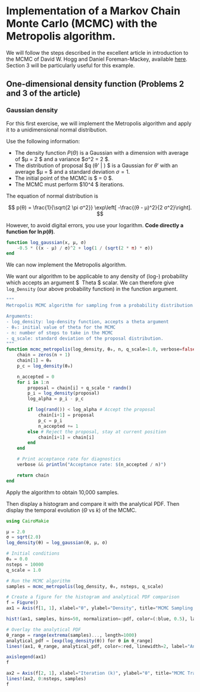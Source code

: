 # Implementation of a Markov Chain Monte Carlo (MCMC) with the Metropolis algorithm.

We will follow the steps described in the excellent article in introduction to the MCMC of David W. Hogg and Daniel Foreman-Mackey, available [here](https://ui.adsabs.harvard.edu/abs/2018ApJS..236...11H/abstract).
Section 3 will be particularly useful for this example.


## One-dimensional density function (Problems 2 and 3 of the article)
### Gaussian density

For this first exercise, we will implement the Metropolis algorithm and apply it to a unidimensional normal distribution.

Use the following information:

- The density function $P(\Theta)$ is a Gaussian with a dimension with average of $μ = 2 $ and a variance $σ^2 = 2 $.
- The distribution of proposal $q (θ' | \Theta) $ is a Gaussian for $θ'$ with an average $μ = \Theta $ and a standard deviation $σ = 1$.
- The initial point of the MCMC is $ \Theta = 0 $.
- The MCMC must perform $10^4 $ iterations.

The equation of normal distribution is

$$
p(θ) = \frac{1}{\sqrt{2 \pi σ^2}} \exp\left[ -\frac{(θ - μ)^2}{2 σ^2}\right].
$$

However, to avoid digital errors, you use your logarithm. **Code directly a function for $\ln p(θ)$**.

```julia
function log_gaussian(x, μ, σ)
    -0.5 * ((x - μ) / σ)^2 + log(1 / (sqrt(2 * π) * σ))
end
```

We can now implement the Metropolis algorithm.

We want our algorithm to be applicable to any density of (log-) probability which accepts an argument $ \ Theta $ scalar. We can therefore give `log_Density` (our above probability function) in the function argument.

```julia
"""
Metropolis MCMC algorithm for sampling from a probability distribution.

Arguments:
- log_density: log-density function, accepts a theta argument
- θ₀: initial value of theta for the MCMC
- n: number of steps to take in the MCMC
- q_scale: standard deviation of the proposal distribution.
"""
function mcmc_metropolis(log_density, θ₀, n, q_scale=1.0, verbose=false)
    chain = zeros(n + 1)
    chain[1] = θ₀
    p_c = log_density(θ₀)

    n_accepted = 0
    for i in 1:n
        proposal = chain[i] + q_scale * randn()
        p_i = log_density(proposal)
        log_alpha = p_i - p_c

        if log(rand()) < log_alpha # Accept the proposal
            chain[i+1] = proposal
            p_c = p_i
            n_accepted += 1
        else # Reject the proposal, stay at current position
            chain[i+1] = chain[i]
        end
    end

    # Print acceptance rate for diagnostics
    verbose && println("Acceptance rate: $(n_accepted / n)")

    return chain
end
```

Apply the algorithm to obtain 10,000 samples.

Then display a histogram and compare it with the analytical PDF.
Then display the temporal evolution ($Θ$ vs $k$) of the MCMC.

```julia
using CairoMakie

μ = 2.0
σ = sqrt(2.0)
log_density(θ) = log_gaussian(θ, μ, σ)

# Initial conditions
θ₀ = 0.0
nsteps = 10000
q_scale = 1.0

# Run the MCMC algorithm
samples = mcmc_metropolis(log_density, θ₀, nsteps, q_scale)

# Create a figure for the histogram and analytical PDF comparison
f = Figure()
ax1 = Axis(f[1, 1], xlabel="θ", ylabel="Density", title="MCMC Sampling vs Analytical PDF")

hist!(ax1, samples, bins=50, normalization=:pdf, color=(:blue, 0.5), label="MCMC Samples")

# Overlay the analytical PDF
θ_range = range(extrema(samples)..., length=1000)
analytical_pdf = [exp(log_density(θ)) for θ in θ_range]
lines!(ax1, θ_range, analytical_pdf, color=:red, linewidth=2, label="Analytical PDF")

axislegend(ax1)
f
```

```julia
ax2 = Axis(f[2, 1], xlabel="Iteration (k)", ylabel="θ", title="MCMC Trace Plot")
lines!(ax2, 0:nsteps, samples)
f
```

<!-- ```{julia}
burnin = 1000  # Discard the first 1000 samples as burn-in
samples_post_burnin = samples[burnin+1:end]

function autocorrelation(x, lags)
    n = length(x)
    x_centered = x .- mean(x)
    var_x = sum(x_centered .^ 2) / n

    ac = zeros(length(lags))
    for (i, lag) in enumerate(lags)
        ac[i] = sum(x_centered[1:n-lag] .* x_centered[lag+1:n]) / ((n - lag) * var_x)
    end

    return ac
end

lags = 0:100
ac = autocorrelation(samples_post_burnin, lags)

ax3 = Axis(f[3, 1],
    xlabel="Lag",
    ylabel="Autocorrelation",
    title="Autocorrelation Plot")

lines!(ax3, lags, ac)
f
``` -->
